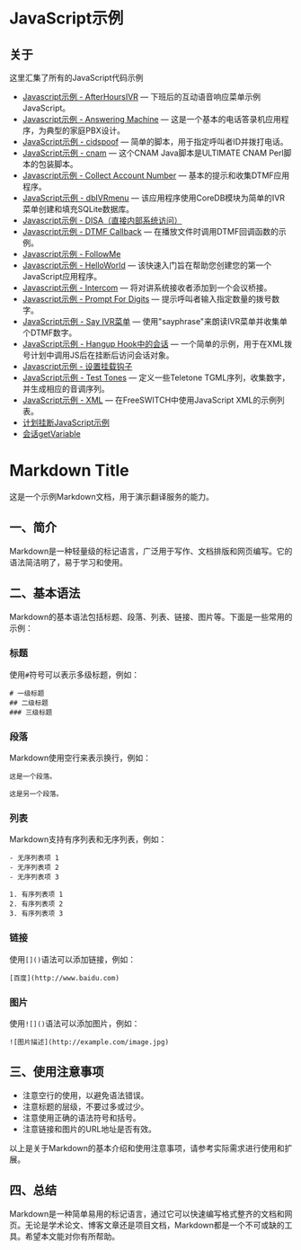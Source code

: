 # JavaScript示例

## 关于

这里汇集了所有的JavaScript代码示例

* [Javascript示例 - AfterHoursIVR](./Javascript-Example---AfterHoursIVR_7144104.mdx#about) — 下班后的互动语音响应菜单示例JavaScript。
* [Javascript示例 - Answering Machine](./Javascript-Example---Answering-Machine_7143487.mdx#about) — 这是一个基本的电话答录机应用程序，为典型的家庭PBX设计。
* [JavaScript示例 - cidspoof](./JavaScript-Example---cidspoof_7144661.mdx#about) — 简单的脚本，用于指定呼叫者ID并拨打电话。
* [JavaScript示例 - cnam](./JavaScript-Example---cnam_7144664.mdx#about) — 这个CNAM Java脚本是ULTIMATE CNAM Perl脚本的包装脚本。
* [Javascript示例 - Collect Account Number](./Javascript-Example---Collect-Account-Number_7144593.mdx#code) — 基本的提示和收集DTMF应用程序。
* [JavaScript示例 - dbIVRmenu](./JavaScript-Example---dbIVRmenu_7144656.mdx#about) — 该应用程序使用CoreDB模块为简单的IVR菜单创建和填充SQLite数据库。
* [Javascript示例 - DISA（直接内部系统访问）](./9634479.mdx#about)
* [Javascript示例 - DTMF Callback](./Javascript-Example---DTMF-Callback_7144571.mdx#0-about) — 在播放文件时调用DTMF回调函数的示例。
* [Javascript示例 - FollowMe](./Javascript-Example---FollowMe_9634482.mdx#about)
* [Javascript示例 - HelloWorld](./Javascript-Example---HelloWorld_7144139.mdx#about) — 该快速入门旨在帮助您创建您的第一个JavaScript应用程序。
* [Javascript示例 - Intercom](./Javascript-Example---Intercom_7144108.mdx#about) — 将对讲系统接收者添加到一个会议桥接。
* [Javascript示例 - Prompt For Digits](./Javascript-Example---Prompt-For-Digits_7144118.mdx#about) — 提示呼叫者输入指定数量的拨号数字。
* [JavaScript示例 - Say IVR菜单](./JavaScript-Example---Say-IVR-Menu/index.mdx#about) — 使用"sayphrase"来朗读IVR菜单并收集单个DTMF数字。
* [JavaScript示例 - Hangup Hook中的会话](./JavaScript-Example---Session-in-Hangup-Hook_7766254.mdx#about) — 一个简单的示例，用于在XML拨号计划中调用JS后在挂断后访问会话对象。
* [Javascript示例 - 设置挂载钩子](./Javascript-Example---set-hook_9634690.mdx#-freeswitch--javascript-example---set-hook-)
* [JavaScript示例 - Test Tones](./JavaScript-Example---Test-Tones_7144682.mdx#about) — 定义一些Teletone TGML序列，收集数字，并生成相应的音调序列。
* [JavaScript示例 - XML](./JavaScript-example---XML_7144136.mdx#about) — 在FreeSWITCH中使用JavaScript XML的示例列表。
* [计划挂断JavaScript示例](./Sched-hangup-javascript-example_13174181.mdx#about)
* [会话getVariable](./Session-getVariable_13174000.mdx#example)

# Markdown Title

这是一个示例Markdown文档，用于演示翻译服务的能力。

## 一、简介

Markdown是一种轻量级的标记语言，广泛用于写作、文档排版和网页编写。它的语法简洁明了，易于学习和使用。

## 二、基本语法

Markdown的基本语法包括标题、段落、列表、链接、图片等。下面是一些常用的示例：

### 标题

使用`#`符号可以表示多级标题，例如：

```
# 一级标题
## 二级标题
### 三级标题
```

### 段落

Markdown使用空行来表示换行，例如：

```
这是一个段落。

这是另一个段落。
```

### 列表

Markdown支持有序列表和无序列表，例如：

```
- 无序列表项 1
- 无序列表项 2
- 无序列表项 3

1. 有序列表项 1
2. 有序列表项 2
3. 有序列表项 3
```

### 链接

使用`[]()`语法可以添加链接，例如：

```
[百度](http://www.baidu.com)
```

### 图片

使用`![]()`语法可以添加图片，例如：

```
![图片描述](http://example.com/image.jpg)
```

## 三、使用注意事项

- 注意空行的使用，以避免语法错误。
- 注意标题的层级，不要过多或过少。
- 注意使用正确的语法符号和括号。
- 注意链接和图片的URL地址是否有效。

以上是关于Markdown的基本介绍和使用注意事项，请参考实际需求进行使用和扩展。

## 四、总结

Markdown是一种简单易用的标记语言，通过它可以快速编写格式整齐的文档和网页。无论是学术论文、博客文章还是项目文档，Markdown都是一个不可或缺的工具。希望本文能对你有所帮助。